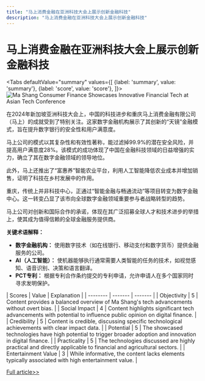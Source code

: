 ```yaml
---
title: "马上消费金融在亚洲科技大会上展示创新金融科技"
description: "马上消费金融在亚洲科技大会上展示创新金融科技"
---
```



# 马上消费金融在亚洲科技大会上展示创新金融科技


<Tabs
	defaultValue="summary"
	values={[
	{label: 'summary', value: 'summary'},
	{label: 'score', value: 'score'},
]}>
<TabItem value="summary">
<img
  src="https://image.informedainews.com/2024/06/06/Ar-aWc-1717673956-0.jpg"
  alt="Ma Shang Consumer Finance Showcases Innovative Financial Tech at Asian Tech Conference"
/>



在2024年新加坡亚洲科技大会上，中国的科技进步和重庆马上消费金融有限公司（马上）的成就受到了特别关注。这家数字金融机构展示了其创新的“天镜”金融模式，旨在提升数字银行的安全性和用户满意度。

马上公司的模式以其复杂性和有效性著称，能过滤掉99.9%的潜在安全风险，并提高用户满意度28%。该模式的成功体现了中国在金融科技领域的日益增强的实力，确立了其在数字金融领域的领导地位。

此外，马上还推出了“富惠养”智能农业平台，利用人工智能降低农业成本并增加销售，证明了科技在乡村发展中的作用。

重庆，传统上并非科技中心，正通过“智能金融与畅通流动”等项目转变为数字金融中心。这一转变凸显了该市向全球数字金融领域重要参与者战略转型的趋势。

马上公司对创新和国际合作的承诺，体现在其广泛招募全球人才和技术进步的举措上，使其成为值得信赖的全球金融服务提供商。

**关键术语解释：**
- **数字金融机构：** 使用数字技术（如在线银行、移动支付和数字货币）提供金融服务的公司。
- **AI（人工智能）：** 使机器能够执行通常需要人类智能的任务的技术，如视觉感知、语音识别、决策和语言翻译。
- **PCT专利：** 根据专利合作条约提交的专利申请，允许申请人在多个国家同时寻求发明保护。
</TabItem>
<TabItem value="score">
	| Scores     | Value   | Explanation |
	| -------- | ------- | ------- |
	| Objectivity  | 5    | Content provides a balanced overview of Ma Shang's tech advancements without overt bias.    |
	| Social Impact | 4     | Content highlights significant tech advancements with potential to influence public opinion on digital finance.    |
	| Credibility    | 5    | Content is credible, discussing specific technological achievements with clear impact data.    |
	| Potential    | 5    | The showcased technologies have high potential to trigger broader adoption and innovation in digital finance.    |
	| Practicality    | 5    | The technologies discussed are highly practical and directly applicable to financial and agricultural sectors.    |
	| Entertainment Value    | 3    | While informative, the content lacks elements typically associated with high entertainment value.    |
</TabItem>
</Tabs>

[Full article>>](https://www.mittrchina.com/news/detail/13377)
